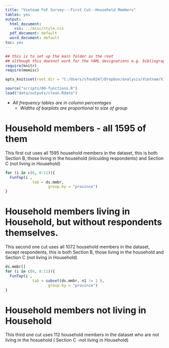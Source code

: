 ```yaml
---
title: "Vietnam FoF Survey---First Cut--Household Members"
tables: yes
output:
  html_document:
    css: ../misc/style.css
  pdf_document: default
  word_document: default
toc: yes
---
```

  
```r
## this is to set up the main folder as the root
## although this doesnot work for the YAML designations e.g. bibliography, css files etc..:(
require(knitr)
require(memisc)

opts_knit$set(root.dir = "C:/Users/sfos0247/Dropbox/analysis/Vietnam/VietnamSurvey")
```


```r
source("scripts/00-functions.R")
load("data/outputs/clean.Rdata")
```  

* *All  frequency tables are in column percentages*
  * *Widths of barplots are proportional to size of group*
  
  
# Household members - all 1595 of them

This first cut uses all 1595 household members in the dataset, this is both Section B, those living in the household (inlcuidng respondents) and Section C (not living in Household)
  
  
```r
for (i in c(6, 8:11)){
  FunTop(i , 
            tab = ds.mmbr,
                   group.by = "province")
}
```

# Household members living in Household, but without respondents themselves. 

This second one  cut uses all 1072 household members in the dataset, except respondents, this is both Section B, those living in the household and Section C (not living in Household)
  
```r
ds.mmbr[]
for (i in c(6, 8:11)){
  FunTop(i , 
            tab = subset(ds.mmbr, n1 != 1 ),
                   group.by = "province")
}
```


# Household members not living in Household

This third one  cut uses  112 household members in the dataset who are not living in the hosuehold ( Section C -not living in Household)
  
  

